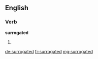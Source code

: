 ==English==

===Verb===
'''surrogated'''

# {{past of|surrogate}}

[[de:surrogated]]
[[fr:surrogated]]
[[mg:surrogated]]